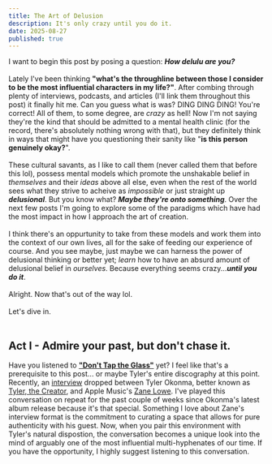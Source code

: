 ```yaml
---
title: The Art of Delusion
description: It's only crazy until you do it.
date: 2025-08-27
published: true
---
```


I want to begin this post by posing a question: ***How delulu are you?***<br /><br />Lately I've been thinking **"what's the throughline between those I consider to be the most influential characters in my life?"**. After combing through plenty of interviews, podcasts, and articles (I'll link them throughout this post) it finally hit me. Can you guess what is was? DING DING DING! You're correct! All of them, to some degree, are *crazy* as hell! Now I'm not saying they're the kind that should be admitted to a mental health clinic (for the record, there's absolutely nothing wrong with that), but they definitely think in ways that might have you questioning their sanity like "**is this person genuinely okay?**".<br /><br />These cultural savants, as I like to call them (never called them that before this lol), possess mental models which promote the unshakable belief in *themselves* and their *ideas* above all else, even when the rest of the world sees what they strive to acheive as *impossible* or just straight up ***delusional***. But you know what? ***Maybe they're onto something***. Over the next few posts I'm going to explore some of the paradigms which have had the most impact in how I approach the art of creation.<br /><br />I think there's an oppurtunity to take from these models and work them into the context of our own lives, all for the sake of feeding our experience of course. And you see maybe, just maybe we can harness the power of delusional thinking or better yet; *learn* how to have an absurd amount of delusional belief in *ourselves*. Because everything seems crazy...***until you do it***. <br /><br />Alright. Now that's out of the way lol. <br /><br />Let's dive in.<br /><br />

## Act I - Admire your past, but don't chase it.

Have you listened to [**"Don't Tap the Glass"**](https://www.donttaptheglass.com/) yet? I feel like that's a prerequisite to this post... or maybe Tyler's entire discography at this point. Recently, an [interview](https://www.youtube.com/watch?v=Xnj1zy1Cz5Q) dropped between Tyler Okonma, better known as [Tyler, the Creator](https://en.wikipedia.org/wiki/Tyler,_the_Creator), and Apple Music's [Zane Lowe](https://en.wikipedia.org/wiki/Zane_Lowe). I've played this conversation on repeat for the past couple of weeks since Okonma's latest album release because it's that special. Something I love about Zane's interview format is the commitment to curating a space that allows for pure authenticity with his guest. Now, when you pair this environment with Tyler's natural dispostion, the conversation becomes a unique look into the mind of arguably one of the most influential multi-hyphenates of our time. If you have the opportunity, I highly suggest listening to this conversation.<br /> <br />
